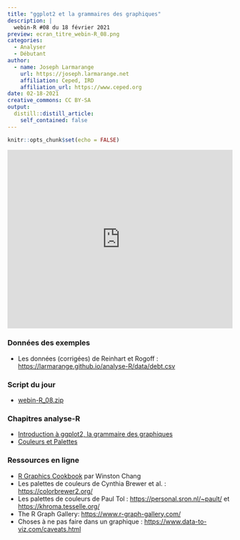 ```yaml
---
title: "ggplot2 et la grammaires des graphiques"
description: |
  webin-R #08 du 18 février 2021
preview: ecran_titre_webin-R_08.png
categories:
  - Analyser
  - Débutant
author:
  - name: Joseph Larmarange
    url: https://joseph.larmarange.net
    affiliation: Ceped, IRD
    affiliation_url: https://www.ceped.org
date: 02-18-2021
creative_commons: CC BY-SA
output:
  distill::distill_article:
    self_contained: false
---
```



```r
knitr::opts_chunk$set(echo = FALSE)
```


<iframe width="100%" height="400" src="https://www.youtube.com/embed/msnwENny_cg" frameborder="0" allow="accelerometer; autoplay; clipboard-write; encrypted-media; gyroscope; picture-in-picture" allowfullscreen></iframe>

### Données des exemples

- Les données (corrigées) de Reinhart et Rogoff : <https://larmarange.github.io/analyse-R/data/debt.csv>

### Script du jour

- [webin-R_08.zip](https://github.com/larmarange/webin-R/raw/main/_posts/2021-02-18-ggplot2-et-la-grammaires-des-graphiques/webin-R_08.zip)

### Chapitres analyse-R

- [Introduction à ggplot2, la grammaire des graphiques](http://larmarange.github.io/analyse-R/intro-ggplot2.html)
- [Couleurs et Palettes](http://larmarange.github.io/analyse-R/couleurs.html)

### Ressources en ligne

- [R Graphics Cookbook](https://r-graphics.org/) par Winston Chang
- Les palettes de couleurs de Cynthia Brewer et al. : <https://colorbrewer2.org/>
- Les palettes de couleurs de Paul Tol : <https://personal.sron.nl/~pault/> et <https://khroma.tesselle.org/>
- The R Graph Gallery: <https://www.r-graph-gallery.com/>
- Choses à ne pas faire dans un graphique : <https://www.data-to-viz.com/caveats.html>
